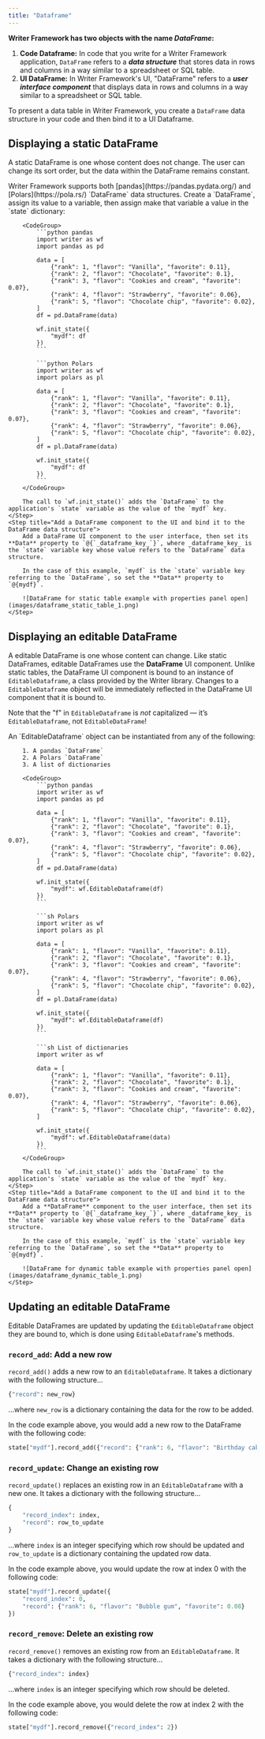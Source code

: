 ```yaml
---
title: "Dataframe"
---
```


**Writer Framework has two objects with the name _DataFrame_:**

1. **Code Dataframe:** In code that you write for a Writer Framework application, `DataFrame` refers to a **_data structure_** that stores data in rows and columns in a way similar to a spreadsheet or SQL table.
2. **UI DataFrame:** In Writer Framework's UI, "DataFrame" refers to a **_user interface component_** that displays data in rows and columns in a way similar to a spreadsheet or SQL table. 

To present a data table in Writer Framework, you create a `DataFrame` data structure in your code and then bind it to a UI Dataframe.


## Displaying a static DataFrame

A static DataFrame is one whose content does not change. The user can change its sort order, but the data within the DataFrame remains constant.

<Steps>
	<Step title="Create a DataFrame data structure">
		Writer Framework supports both [pandas](https://pandas.pydata.org/) and [Polars](https://pola.rs/) `DataFrame` data structures. Create a `DataFrame`, assign its value to a variable, then assign make that variable a value in the `state` dictionary:

		<CodeGroup>
			```python pandas
			import writer as wf
			import pandas as pd

			data = [
				{"rank": 1, "flavor": "Vanilla", "favorite": 0.11},
				{"rank": 2, "flavor": "Chocolate", "favorite": 0.1},
				{"rank": 3, "flavor": "Cookies and cream", "favorite": 0.07},
				{"rank": 4, "flavor": "Strawberry", "favorite": 0.06},
				{"rank": 5, "flavor": "Chocolate chip", "favorite": 0.02},
			]
			df = pd.DataFrame(data)

			wf.init_state({
				"mydf": df
			})
			```

			```python Polars
			import writer as wf
			import polars as pl

			data = [
				{"rank": 1, "flavor": "Vanilla", "favorite": 0.11},
				{"rank": 2, "flavor": "Chocolate", "favorite": 0.1},
				{"rank": 3, "flavor": "Cookies and cream", "favorite": 0.07},
				{"rank": 4, "flavor": "Strawberry", "favorite": 0.06},
				{"rank": 5, "flavor": "Chocolate chip", "favorite": 0.02},
			]
			df = pl.DataFrame(data)

			wf.init_state({
				"mydf": df
			})
			```
		</CodeGroup>

		The call to `wf.init_state()` adds the `DataFrame` to the application's `state` variable as the value of the `mydf` key. 
	</Step>
	<Step title="Add a DataFrame component to the UI and bind it to the DataFrame data structure">
		Add a DataFrame UI component to the user interface, then set its **Data** property to `@{`_dataframe_key_`}`, where _dataframe_key_ is the `state` variable key whose value refers to the `DataFrame` data structure.

		In the case of this example, `mydf` is the `state` variable key referring to the `DataFrame`, so set the **Data** property to `@{mydf}`.

		![DataFrame for static table example with properties panel open](images/dataframe_static_table_1.png)
	</Step>
</Steps>


## Displaying an editable DataFrame

A editable DataFrame is one whose content can change. Like static DataFrames, editable DataFrames use the **DataFrame** UI component. Unlike static tables, the DataFrame UI component is bound to an instance of `EditableDataframe`, a class provided by the Writer library. Changes to a  `EditableDataframe` object will be immediately reflected in the DataFrame UI component that it is bound to.

<Note>Note that the "f" in `EditableDataframe` is _not_ capitalized — it’s `EditableDataframe`, not `EditableDataFrame`!</Note>

<Steps>
	<Step title="Create an EditableDataframe data structure">
		An `EditableDataframe` object can be instantiated from any of the following:
		
		1. A pandas `DataFrame`
		2. A Polars `DataFrame`
		3. A list of dictionaries

		<CodeGroup>
			```python pandas
			import writer as wf
			import pandas as pd

			data = [
				{"rank": 1, "flavor": "Vanilla", "favorite": 0.11},
				{"rank": 2, "flavor": "Chocolate", "favorite": 0.1},
				{"rank": 3, "flavor": "Cookies and cream", "favorite": 0.07},
				{"rank": 4, "flavor": "Strawberry", "favorite": 0.06},
				{"rank": 5, "flavor": "Chocolate chip", "favorite": 0.02},
			]
			df = pd.DataFrame(data)

			wf.init_state({
				"mydf": wf.EditableDataframe(df)
			})
			```

			```sh Polars
			import writer as wf
			import polars as pl

			data = [
				{"rank": 1, "flavor": "Vanilla", "favorite": 0.11},
				{"rank": 2, "flavor": "Chocolate", "favorite": 0.1},
				{"rank": 3, "flavor": "Cookies and cream", "favorite": 0.07},
				{"rank": 4, "flavor": "Strawberry", "favorite": 0.06},
				{"rank": 5, "flavor": "Chocolate chip", "favorite": 0.02},
			]
			df = pl.DataFrame(data)

			wf.init_state({
				"mydf": wf.EditableDataframe(df)
			})
			```

			```sh List of dictionaries
			import writer as wf

			data = [
				{"rank": 1, "flavor": "Vanilla", "favorite": 0.11},
				{"rank": 2, "flavor": "Chocolate", "favorite": 0.1},
				{"rank": 3, "flavor": "Cookies and cream", "favorite": 0.07},
				{"rank": 4, "flavor": "Strawberry", "favorite": 0.06},
				{"rank": 5, "flavor": "Chocolate chip", "favorite": 0.02},
			]
			
			wf.init_state({
				"mydf": wf.EditableDataframe(data)
			})
			```
		</CodeGroup>

		The call to `wf.init_state()` adds the `DataFrame` to the application's `state` variable as the value of the `mydf` key. 
	</Step>
	<Step title="Add a DataFrame component to the UI and bind it to the DataFrame data structure">
		Add a **DataFrame** component to the user interface, then set its **Data** property to `@{`_dataframe_key_`}`, where _dataframe_key_ is the `state` variable key whose value refers to the `DataFrame` data structure.

		In the case of this example, `mydf` is the `state` variable key referring to the `DataFrame`, so set the **Data** property to `@{mydf}`.

		![DataFrame for dynamic table example with properties panel open](images/dataframe_dynamic_table_1.png)
	</Step>
</Steps>

## Updating an editable DataFrame

Editable DataFrames are updated by updating the `EditableDataframe` object they are bound to, which is done using `EditableDataframe`'s methods.

### `record_add`: Add a new row

`record_add()` adds a new row to an `EditableDataframe`. It takes a dictionary with the following structure...

```python
{"record": new_row}
```

...where `new_row` is a dictionary containing the data for the row to be added.

In the code example above, you would add a new row to the DataFrame with the following code:

```python
state["mydf"].record_add({"record": {"rank": 6, "flavor": "Birthday cake", "favorite": 0.01}})
```

### `record_update`: Change an existing row

`record_update()` replaces an existing row in an `EditableDataframe` with a new one. It takes a dictionary with the following structure...

```python
{
	"record_index": index,
	"record": row_to_update
}
```

...where `index` is an integer specifying which row should be updated and `row_to_update` is a dictionary containing the updated row data.

In the code example above, you would update the row at index 0 with the following code:

```python
state["mydf"].record_update({
	"record_index": 0,
	"record": {"rank": 6, "flavor": "Bubble gum", "favorite": 0.08}
})
```

### `record_remove`: Delete an existing row

`record_remove()` removes an existing row from an `EditableDataframe`. It takes a dictionary with the following structure...

```python
{"record_index": index}
```

...where `index` is an integer specifying which row should be deleted.

In the code example above, you would delete the row at index 2 with the following code:

```python
state["mydf"].record_remove({"record_index": 2})
```